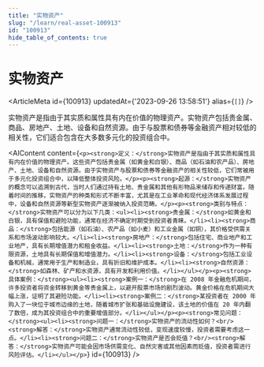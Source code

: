 ```yaml
---
title: "实物资产"
slug: "/learn/real-asset-100913"
id: "100913"
hide_table_of_contents: true
---
```



# 实物资产

<ArticleMeta id={100913} updatedAt={'2023-09-26 13:58:51'} alias={`[]`} />
<div className='border-solid border-b border-t-0 my-4 border-[var(--ifm-color-gray-300)]' />

实物资产是指由于其实质和属性具有内在价值的物理资产。实物资产包括贵金属、商品、房地产、土地、设备和自然资源。由于与股票和债券等金融资产相对较低的相关性，它们适合包含在大多数多元化的投资组合中。

<AIContent content={`<p><strong>定义：</strong>实物资产是指由于其实质和属性具有内在价值的物理资产。这些资产包括贵金属（如黄金和白银）、商品（如石油和农产品）、房地产、土地、设备和自然资源。由于实物资产与股票和债券等金融资产的相关性较低，它们常被用于多元化投资组合中，以降低整体投资风险。</p><p><strong>起源：</strong>实物资产的概念可以追溯到古代，当时人们通过持有土地、贵金属和其他有形物品来储存和传递财富。随着时间的推移，实物资产的种类和形式不断丰富，尤其是在工业革命和现代经济体系发展过程中，设备和自然资源等新型实物资产逐渐被纳入投资范畴。</p><p><strong>类别与特点：</strong>实物资产可以分为以下几类：<ul><li><strong>贵金属：</strong>如黄金和白银，具有保值和避险功能，通常在经济不确定时期受到投资者青睐。</li><li><strong>商品：</strong>包括能源（如石油）、农产品（如小麦）和工业金属（如铜），其价格受供需关系和市场波动影响较大。</li><li><strong>房地产：</strong>包括住宅、商业地产和工业地产，具有长期增值潜力和租金收益。</li><li><strong>土地：</strong>作为一种有限资源，土地具有长期保值和增值潜力。</li><li><strong>设备：</strong>包括工业设备和机械，通常用于生产和制造业，具有折旧和维护成本。</li><li><strong>自然资源：</strong>如森林、矿产和水资源，具有开发和利用价值。</li></ul></p><p><strong>具体案例：</strong><ul><li><strong>案例一：</strong>在 2008 年金融危机期间，许多投资者将资金转移到黄金等贵金属上，以避开股票市场的剧烈波动。黄金价格在危机期间大幅上涨，证明了其避险功能。</li><li><strong>案例二：</strong>某投资者在 2000 年购入了一块位于城市边缘的土地，随着城市扩张和基础设施建设，该土地的价值在 20 年内翻了数倍，成为其投资组合中的重要增值部分。</li></ul></p><p><strong>常见问题：</strong><ul><li><strong>问题一：</strong>实物资产的流动性如何？<br/><strong>解答：</strong>实物资产通常流动性较低，变现速度较慢，投资者需要考虑这一点。</li><li><strong>问题二：</strong>实物资产是否会贬值？<br/><strong>解答：</strong>实物资产可能会因市场供需变化、自然灾害或其他因素而贬值，投资者需进行风险评估。</li></ul></p>`} id={100913} />
